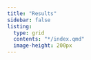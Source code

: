 ```yaml
---
title: "Results"
sidebar: false
listing:
  type: grid
  contents: "*/index.qmd"
  image-height: 200px
---
```


